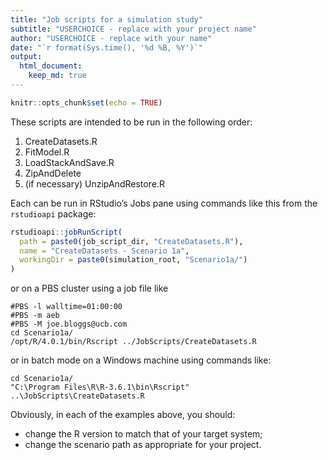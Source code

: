 ---
title: "Job scripts for a simulation study"
subtitle: "USERCHOICE - replace with your project name"
author: "USERCHOICE - replace with your name"
date: "`r format(Sys.time(), '%d %B, %Y')`"
output: 
  html_document:
    keep_md: true
---

```{r setup, include=FALSE}
knitr::opts_chunk$set(echo = TRUE)
```

These scripts are intended to be run in the following order:

1. CreateDatasets.R
2. FitModel.R
3. LoadStackAndSave.R
4. ZipAndDelete
5. (if necessary) UnzipAndRestore.R

Each can be run in RStudio's Jobs pane using commands like this from the `rstudioapi` package:

```{r, eval=FALSE}
rstudioapi::jobRunScript(
  path = paste0(job_script_dir, "CreateDatasets.R"),
  name = "CreateDatasets - Scenario 1a",
  workingDir = paste0(simulation_root, "Scenario1a/")
)
```

or on a PBS cluster using a job file like 

```
#PBS -l walltime=01:00:00
#PBS -m aeb
#PBS -M joe.bloggs@ucb.com
cd Scenario1a/
/opt/R/4.0.1/bin/Rscript ../JobScripts/CreateDatasets.R
```

or in batch mode on a Windows machine using commands like:

```
cd Scenario1a/
"C:\Program Files\R\R-3.6.1\bin\Rscript" ..\JobScripts\CreateDatasets.R
```

Obviously, in each of the examples above, you should:

* change the R version to match that of your target system;
* change the scenario path as appropriate for your project. 
